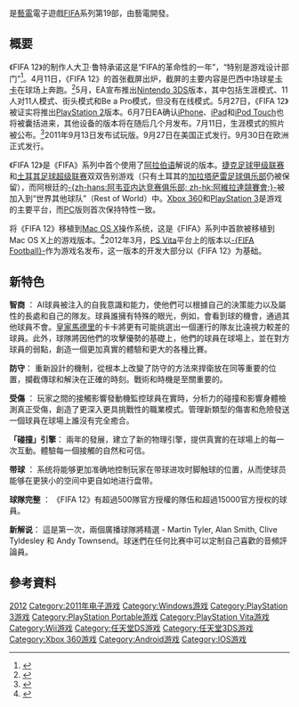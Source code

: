 {{RoughTranslation}}
{{NoteTA
| G1=Games
| G2=football
| G3=uefa
| G4=南美球會
| G5=laliga
| G6=德甲
| G7=意甲
| G8=EPL
| G9=FAcup
| G10=PL
}}
{{Infobox VG
| english = FIFA Soccer 12
| image = Image:FIFA 12 cover.jpg
| developer = [[Electronic_Arts|Electronic Arts 加拿大]]
| publisher = [[Electronic_Arts|EA Sports]]
| designer = David Rutter (PlayStation 3 and Xbox 360), Ian Jarvis (PC)
| series = [[FIFA系列|FIFA系列]]
| release = {{vgrelease|NA|2011年9月27日|EU|2011年9月29-30日|JP|2011年10月22日}}
| genre = [[體育遊戲|体育]]
| modes = [[单人游戏|单人]]，[[多人游戏|多人]]
| platforms = {{spml|[[Microsoft_Windows|Microsoft Windows]]|[[Mac_OS_X|Mac OS X]]|[[Sony_Ericsson_Xperia_Play|Sony Ericsson Xperia Play]]|[[PlayStation_2|PlayStation 2]]|[[PlayStation_3|PlayStation 3]]|[[Xbox_360|Xbox 360]]|[[Wii|Wii]]|[[PlayStation_Portable|PlayStation Portable]]|[[PlayStation_Vita|PlayStation Vita]]|[[Nintendo_3DS|Nintendo 3DS]]|[[iOS|iOS]]|[[Android|Android]]}}
}}

{{vgname|FIFA 12|en=FIFA Soccer 12}}是[[藝電|藝電]]電子遊戲[[FIFA|FIFA]]系列第19部，由藝電開發。

== 概要 ==

《FIFA 12》的制作人大卫·鲁特承诺这是“FIFA的革命性的一年”，“特别是游戏设计部门”<ref>{{cite web|last=Goldstein|first=Hilary|title=FIFA 12 will be a Revolution|url=http://uk.xbox360.ign.com/articles/116/1161561p1.html|publisher=IGN|accessdate=2013-12-13|archive-date=2012-03-12|archive-url=https://web.archive.org/web/20120312040548/http://uk.xbox360.ign.com/articles/116/1161561p1.html|dead-url=no}}</ref>。4月11日，《FIFA 12》的首张截屏出炉，截屏的主要内容是巴西中场球星[[卡卡|卡卡]]在球场上奔跑。<ref>{{cite web|last=Harman|first=Stace|title=FIFA 12: first image released|url=http://www.vg247.com/2011/04/13/fifa-12-first-image-released/|publisher=VG247|accessdate=2013-12-13|archive-date=2014-05-02|archive-url=https://web.archive.org/web/20140502015451/http://www.vg247.com/2011/04/13/fifa-12-first-image-released/|dead-url=no}}</ref>5月，EA宣布推出[[Nintendo_3DS|Nintendo 3DS]]版本，其中包括生涯模式、11人对11人模式、街头模式和Be a Pro模式，但没有在线模式。5月27日，《FIFA 12》被证实将推出[[PlayStation_2|PlayStation 2]]版本。6月7日EA确认[[iPhone|iPhone]]、[[iPad|iPad]]和[[iPod_Touch|iPod Touch]]也将被囊括进来，其他设备的版本将在随后几个月发布。7月11日，生涯模式的照片被公布。<ref>{{cite web |url=http://www.facebook.com/media/set/?set=a.10150256944849288.350167.191027189287 |title=FIFA 12 Career Mode |publisher=Facebook |date= |accessdate=2012-08-17 |archive-date=2019-02-16 |archive-url=https://web.archive.org/web/20190216014850/https://www.facebook.com/media/set/?set=a.10150256944849288.350167.191027189287 |dead-url=no }}</ref>2011年9月13日发布试玩版。9月27日在美国正式发行。9月30日在欧洲正式发行。

《FIFA 12》是《FIFA》系列中首个使用了[[阿拉伯语|阿拉伯语]]解说的版本。[[捷克足球甲级联赛|捷克足球甲级联赛]]和[[土耳其足球超级联赛|土耳其足球超级联赛]]双双告别游戏（只有土耳其的[[加拉塔萨雷足球俱乐部|加拉塔萨雷足球俱乐部]]仍被保留），而阿根廷的[[阿韦亚内达竞赛俱乐部|-{zh-hans:阿韦亚内达竞赛俱乐部; zh-hk:阿維拉達競賽會;}-]]被加入到“世界其他球队”（Rest of World）中。[[Xbox_360|Xbox 360]]和[[PlayStation_3|PlayStation 3]]是游戏的主要平台，而[[个人电脑|PC]]版则首次保持特性一致。

{{tsl|en|TransGaming Technologies|}}将《FIFA 12》移植到[[Mac_OS_X|Mac OS X]]操作系统，这是《FIFA》系列中首款被移植到Mac OS X上的游戏版本。<ref>{{cite web |title=TransGaming Helps Bring FIFA Soccer 12 to Mac |url=http://transgaming.com/news/transgaming-helps-bring-fifa-soccer-12-mac |publisher={{tsl|en|TransGaming Technologies|}} |accessdate=2011-12-10 |deadurl=yes |archiveurl=https://web.archive.org/web/20111221065051/http://transgaming.com/news/transgaming-helps-bring-fifa-soccer-12-mac |archivedate=2011-12-21 }}</ref>2012年3月，[[PlayStation_Vita|PS Vita]]平台上的版本以[[FIFA_Football|-{FIFA Football}-]]作为游戏名发布，这一版本的开发大部分以《FIFA 12》为基础。

== 新特色 ==
'''智商''' ：
AI球員被注入的自我意識和能力，使他們可以根據自己的決策能力以及屬性的長處和自己的隊友。球員誰擁有特殊的眼光，例如，會看到球的機會，通過其他球員不會。[[皇家馬德里|皇家馬德里]]的卡卡將更有可能挑選出一個運行的隊友比遠視力較差的球員。此外，球隊將因他們的攻擊優勢的基礎上，他們的球員在球場上，並在對方球員的弱點，創造一個更加真實的體驗和更大的各種比賽。

'''防守'''：
重新設計的機制，從根本上改變了防守的方法來捍衛放在同等重要的位置，攔截傳球和解決在正確的時刻。戰術和時機是至關重要的。

'''受傷''' ：
玩家之間的接觸影響發動機監控球員在實時，分析力的碰撞和影響身體檢測真正受傷，創造了更深入更具挑戰性的職業模式。管理新類型的傷害和危險發送一個球員在球場上誰沒有完全癒合。

'''「碰撞」引擎'''：
兩年的發展，建立了新的物理引擎，提供真實的在球場上的每一次互動。體驗每一個接觸的自然和可信。

'''带球''' ：
系统将能够更加准确地控制玩家在带球进攻时脚触球的位置，从而使球员能够在更狭小的空间中更自如地进行盘带。

'''球隊完整''' ：
《FIFA 12》有超過500隊官方授權的隊伍和超過15000官方授权的球員。

'''新解说'''：
這是第一次，兩個廣播球隊將精選 - Martin Tyler, Alan Smith, Clive Tyldesley 和 Andy Townsend。球迷們在任何比赛中可以定制自己喜歡的音頻評論員。

== 參考資料 ==
{{reflist|30em}}

{{FIFA系列|state=expanded}}

[[Category:FIFA系列|2012]]
[[Category:2011年电子游戏|Category:2011年电子游戏]]
[[Category:Windows游戏|Category:Windows游戏]]
[[Category:PlayStation_3游戏|Category:PlayStation 3游戏]]
[[Category:PlayStation_Portable游戏|Category:PlayStation Portable游戏]]
[[Category:PlayStation_Vita游戏|Category:PlayStation Vita游戏]]
[[Category:Wii游戏|Category:Wii游戏]]
[[Category:任天堂DS游戏|Category:任天堂DS游戏]]
[[Category:任天堂3DS游戏|Category:任天堂3DS游戏]]
[[Category:Xbox_360游戏|Category:Xbox 360游戏]]
[[Category:Android游戏|Category:Android游戏]]
[[Category:IOS游戏|Category:IOS游戏]]